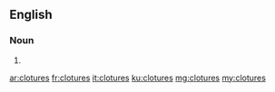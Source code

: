 ==English==

===Noun===
{{head|en|noun plural form}}

# {{plural of|cloture|lang=en}}

[[ar:clotures]]
[[fr:clotures]]
[[it:clotures]]
[[ku:clotures]]
[[mg:clotures]]
[[my:clotures]]
